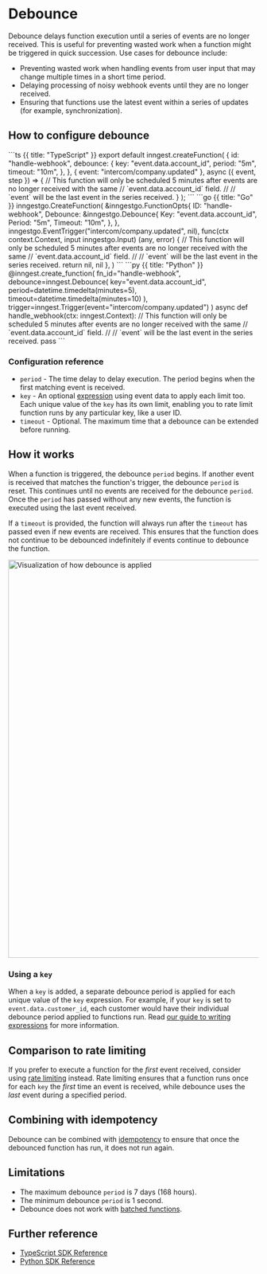 

# Debounce

Debounce delays function execution until a series of events are no longer received. This is useful for preventing wasted work when a function might be triggered in quick succession. Use cases for debounce include:

* Preventing wasted work when handling events from user input that may change multiple times in a short time period.
* Delaying processing of noisy webhook events until they are no longer received.
* Ensuring that functions use the latest event within a series of updates (for example, synchronization).

## How to configure debounce

<CodeGroup>
```ts {{ title: "TypeScript" }}
export default inngest.createFunction(
  {
    id: "handle-webhook",
    debounce: {
      key: "event.data.account_id",
      period: "5m",
      timeout: "10m",
    },
  },
  { event: "intercom/company.updated" },
  async ({ event, step }) => {
    // This function will only be scheduled 5 minutes after events are no longer received with the same
    // `event.data.account_id` field.
    //
    // `event` will be the last event in the series received.
  }
);
```
```go {{ title: "Go" }}
inngestgo.CreateFunction(
  &inngestgo.FunctionOpts{
    ID: "handle-webhook",
    Debounce: &inngestgo.Debounce{
      Key: "event.data.account_id",
      Period: "5m",
      Timeout: "10m",
    },
  },
  inngestgo.EventTrigger("intercom/company.updated", nil),
  func(ctx context.Context, input inngestgo.Input) (any, error) {
    // This function will only be scheduled 5 minutes after events are no longer received with the same
    // `event.data.account_id` field.
    //
    // `event` will be the last event in the series received.
    return nil, nil
  },
)
```
```py {{ title: "Python" }}
@inngest.create_function(
    fn_id="handle-webhook",
    debounce=inngest.Debounce(
        key="event.data.account_id",
        period=datetime.timedelta(minutes=5),
        timeout=datetime.timedelta(minutes=10)
    ),
    trigger=inngest.Trigger(event="intercom/company.updated")
)
async def handle_webhook(ctx: inngest.Context):
    // This function will only be scheduled 5 minutes after events are no longer received with the same
    // `event.data.account_id` field.
    //
    // `event` will be the last event in the series received.
    pass
```
</CodeGroup>

### Configuration reference

* `period` - The time delay to delay execution. The period begins when the first matching event is received.
* `key` - An optional [expression](/docs/guides/writing-expressions) using event data to apply each limit too. Each unique value of the `key` has its own limit, enabling you to rate limit function runs by any particular key, like a user ID.
* `timeout` - Optional. The maximum time that a debounce can be extended before running.

## How it works

When a function is triggered, the debounce `period` begins. If another event is received that matches the function's trigger, the debounce `period` is reset.  This continues until no events are received for the debounce `period`.  Once the `period` has passed without any new events, the function is executed using the last event received.

If a `timeout` is provided, the function will always run after the `timeout` has passed even if new events are received. This ensures that the function does not continue to be debounced indefinitely if events continue to debounce the function.

<img
  src="/assets/docs/reference/debounce.png"
  width="800"
  height={337}
  quality="95"
  alt="Visualization of how debounce is applied"
/>

### Using a `key`

When a `key` is added, a separate debounce period is applied for each unique value of the `key` expression. For example, if your `key` is set to `event.data.customer_id`, each customer would have their individual debounce period applied to functions run. Read [our guide to writing expressions](/docs/guides/writing-expressions) for more information.

## Comparison to rate limiting

If you prefer to execute a function for the _first_ event received, consider using [rate limiting](/docs/guides/rate-limiting) instead. Rate limiting ensures that a function runs once for each `key` the *first* time an event is received, while debounce uses the *last* event during a specified period.

## Combining with idempotency

Debounce can be combined with [idempotency](/docs/guides/handling-idempotency#at-the-function-level-the-consumer) to ensure that once the debounced function has run, it does not run again.

## Limitations

* The maximum debounce `period` is 7 days (168 hours).
* The minimum debounce `period` is 1 second.
* Debounce does not work with [batched functions](/docs/guides/batching).

## Further reference

* [TypeScript SDK Reference](/docs/reference/functions/debounce)
* [Python SDK Reference](/docs/reference/python/functions/create#configuration)